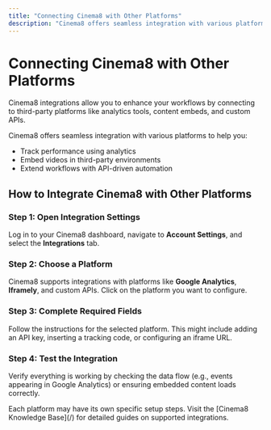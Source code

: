 ```yaml
---
title: "Connecting Cinema8 with Other Platforms"
description: "Cinema8 offers seamless integration with various platforms, enabling you to expand functionality, track performance, and enhance your workflows. Whether it’s connecting analytics tools or embedding content into third-party applications, integrations unlock the full potential of Cinema8."
---
```



# Connecting Cinema8 with Other Platforms

<Callout type="info">
Cinema8 integrations allow you to enhance your workflows by connecting to third-party platforms like analytics tools, content embeds, and custom APIs.
</Callout>

Cinema8 offers seamless integration with various platforms to help you:

- Track performance using analytics
- Embed videos in third-party environments
- Extend workflows with API-driven automation

## How to Integrate Cinema8 with Other Platforms

<Steps>

### Step 1: Open Integration Settings

Log in to your Cinema8 dashboard, navigate to **Account Settings**, and select the **Integrations** tab.

### Step 2: Choose a Platform

Cinema8 supports integrations with platforms like **Google Analytics**, **Iframely**, and custom APIs. Click on the platform you want to configure.

### Step 3: Complete Required Fields

Follow the instructions for the selected platform. This might include adding an API key, inserting a tracking code, or configuring an iframe URL.

### Step 4: Test the Integration

Verify everything is working by checking the data flow (e.g., events appearing in Google Analytics) or ensuring embedded content loads correctly.

</Steps>

<Callout type="important">
Each platform may have its own specific setup steps. Visit the [Cinema8 Knowledge Base](/) for detailed guides on supported integrations.
</Callout>
